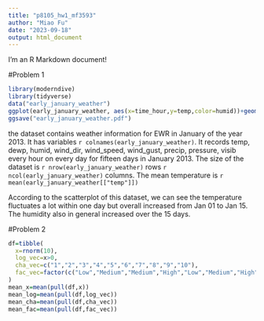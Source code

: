 ```yaml
---
title: "p8105_hw1_mf3593"
author: "Miao Fu"
date: "2023-09-18"
output: html_document
---
```


I'm an R Markdown document! 

#Problem 1
```r
library(moderndive)
library(tidyverse)
data("early_january_weather")
ggplot(early_january_weather, aes(x=time_hour,y=temp,color=humid))+geom_point()
ggsave("early_january_weather.pdf")
```
the dataset contains weather information for EWR in January of the year 2013. It has variables `r colnames(early_january_weather)`. It records temp, dewp, humid, wind_dir, wind_speed, wind_gust, precip, pressure, visib every hour on every day for fifteen days in January 2013. The size of the dataset is `r nrow(early_january_weather)` rows `r ncol(early_january_weather)` columns. The mean temperature is `r mean(early_january_weather[["temp"]])`

According to the scatterplot of this dataset, we can see the temperature fluctuates a lot within one day but overall increased from Jan 01 to Jan 15. The humidity also in general increased over the 15 days. 

#Problem 2

```r
df=tibble(
  x=rnorm(10),
  log_vec=x>0,
  cha_vec=c("1","2","3","4","5","6","7","8","9","10"),
  fac_vec=factor(c("Low","Medium","Medium","High","Low","Medium","High","High","Low","High"))
)
mean_x=mean(pull(df,x))
mean_log=mean(pull(df,log_vec))
mean_cha=mean(pull(df,cha_vec))
mean_fac=mean(pull(df,fac_vec))
```
